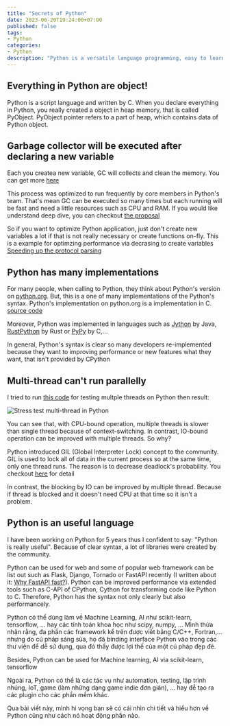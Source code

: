 ```yaml
---
title: "Secrets of Python"
date: 2023-06-20T19:24:00+07:00
published: false
tags:
- Python
categories:
- Python
description: "Python is a versatile language programming, easy to learn because of clean syntax. However, Python has also some secrets that not everyone know. In this post, I show you what are secrets of Python?"
---
```


## Everything in Python are object!

Python is a script language and written by C. When you declare everything in Python, you really created a object in heap memory, that is called PyObject. PyObject pointer refers to a part of heap, which contains data of Python object.


## Garbage collector will be executed after declaring a new variable

Each you createa new variable, GC will collects and clean the memory. You can get more [here](https://github.com/python/cpython/blob/8281cbddc6/Modules/gcmodule.c#L2321)

This process was optimized to run frequently by core members in Python's team. That's mean GC can be executed so many times but each running will be fast and need a little resources such as CPU and RAM. If you would like understand deep dive, you can checkout [the proposal](https://mail.python.org/pipermail/python-dev/2008-June/080579.html)

So if you want to optimize Python application, just don't create new variables a lot if that is not really necessary or create functions on-fly. This is a example for optimzing performance via decrasing to create variables [Speeding up the protocol parsing](https://github.com/redis/redis-py/pull/2596)

## Python has many implementations

For many people, when calling to Python, they think about Python's version on [python.org](https://python.org). But, this is a one of many implementations of the Python's syntax. Python's implementation on python.org is a implementation in C. [source code](https://github.com/python/cpython)

Moreover, Python was implemented in languages such as [Jython](https://jython.org) by Java, [RustPython](https://rustpython.github.io) by Rust or [PyPy](https://pypy.org) by C,...

In general, Python's syntax is clear so many developers re-implemented because they want to improving performance or new features what they want, that isn't provided by CPython


## Multi-thread can't run parallelly

I tried to run [this code](https://gist.github.com/magiskboy/1b7a49b3f195c819829eb303e7ee1479) for testing multple threads on Python then result:

<Image
    src="https://user-images.githubusercontent.com/13352088/238660974-b0fde8b8-8131-4f39-88eb-3c9a39e329ef.png"
    width={900}
    title="Stress test multi-thread in Python"
/>

You can see that, with CPU-bound operation, multiple threads is slower than single thread because of context-switching. In contrast, IO-bound operation can be improved with multiple threads. So why?

Python introduced GIL (Global Interpreter Lock) concept to the community. GIL is used to lock all of data in the current process so at the same time, only one thread runs. The reason is to decrease deadlock's probability. You checkout [here](https://github.com/python/cpython/blob/main/Python/ceval_gil.c#L19) for detail

In contrast, the blocking by IO can be improved by multiple thread. Because if thread is blocked and it doesn't need CPU at that time so it isn't a problem.

## Python is an useful language

I have been working on Python for 5 years thus I confident to say: "Python is really useful". Because of clear syntax, a lot of libraries were created by the community.

Python can be used for web and some of popular web framework can be list out such as Flask, Django, Tornado or FastAPI recently (I written about it: [Why FastAPI fast?](/posts/why-fastapi-fast)). Python can be improved performance via extended tools such as C-API of CPython, Cython for transforming code like Python to C. Therefore, Python has the syntax not only clearly but also performancely.

Python có thể dùng làm về Machine Learning, AI như scikit-learn, tensorflow, ... hay các tính toán khoa học như scipy, numpy, ... Mình thừa nhận rằng, đa phần các framework kể trên được viết bằng C/C++, Fortran,... nhưng do cú pháp sáng sủa, họ đã binding interface Python vào trong các thư viện để dễ sử dụng, qua đó thấy được lợi thế của một cú pháp đẹp đẽ.

Besides, Python can be used for Machine learning, AI via scikit-learn, tensorflow

Ngoài ra, Python có thể là các tác vụ như automation, testing, lập trình nhúng, IoT, game (làm những dạng game indie đơn giản), ... hay để tạo ra các plugin cho các phần mềm khác.

Qua bài viết này, mình hi vọng bạn sẽ có cái nhìn chi tiết và hiểu hơn về Python cũng như cách nó hoạt động phần nào.

